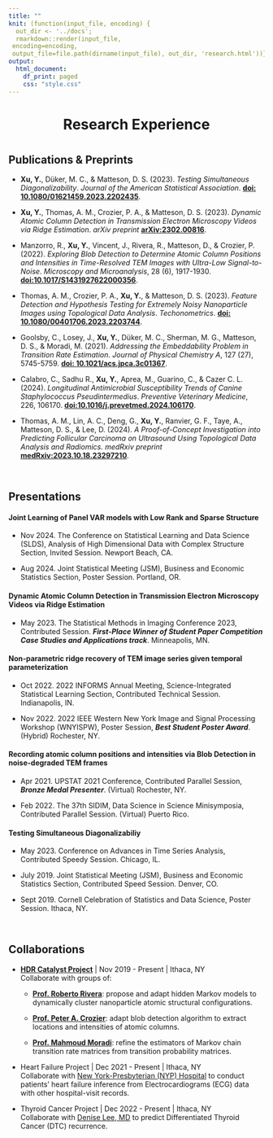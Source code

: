 ```yaml
---
title: ""
knit: (function(input_file, encoding) {
  out_dir <- '../docs';
  rmarkdown::render(input_file,
 encoding=encoding,
 output_file=file.path(dirname(input_file), out_dir, 'research.html'))})
output:
  html_document:
    df_print: paged
    css: "style.css"
---
```


<center> <h1>Research Experience</h1> </center>

</div>
<div style="margin-bottom:40px;">
</div>


## Publications & Preprints

* __Xu, Y.__, Düker, M. C., \& Matteson, D. S. (2023). _Testing Simultaneous Diagonalizability_. _Journal of the American Statistical Association_. [__doi: 10.1080/01621459.2023.2202435__](https://doi.org/10.1080/01621459.2023.2202435).

* __Xu, Y.__, Thomas, A. M., Crozier, P. A., \& Matteson, D. S. (2023). _Dynamic Atomic Column Detection in Transmission Electron Microscopy Videos via Ridge Estimation_. _arXiv preprint_ [__arXiv:2302.00816__](https://arxiv.org/abs/2302.00816).

* Manzorro, R., __Xu, Y.__, Vincent, J., Rivera, R., Matteson, D., \& Crozier, P. (2022). _Exploring Blob Detection to Determine Atomic Column Positions and Intensities in Time-Resolved TEM Images with Ultra-Low Signal-to-Noise_. _Microscopy and Microanalysis_, 28 (6), 1917-1930. [__doi:10.1017/S1431927622000356__](https://doi.org/10.1017/S1431927622000356).

* Thomas, A. M., Crozier, P. A., __Xu, Y.__, \& Matteson, D. S. (2023). _Feature Detection and Hypothesis Testing for Extremely Noisy Nanoparticle Images using Topological Data Analysis_. _Techonometrics_. [__doi: 10.1080/00401706.2023.2203744__](https://doi.org/10.1080/00401706.2023.2203744).

* Goolsby, C., Losey, J., __Xu, Y.__, Düker, M. C., Sherman, M. G., Matteson, D. S., \& Moradi, M. (2021). _Addressing the Embeddability Problem in Transition Rate Estimation_. _Journal of Physical Chemistry A_, 127 (27), 5745-5759. [__doi: 10.1021/acs.jpca.3c01367__](https://doi.org/10.1021/acs.jpca.3c01367).

* Calabro, C., Sadhu R., __Xu, Y.__, Aprea, M., Guarino, C., \& Cazer C. L. (2024). _Longitudinal Antimicrobial Susceptibility Trends of Canine Staphylococcus Pseudintermedius_. _Preventive Veterinary Medicine_, 226, 106170. [__doi:10.1016/j.prevetmed.2024.106170__](https://doi.org/10.1016/j.prevetmed.2024.106170).

* Thomas, A. M., Lin, A. C., Deng, G., __Xu, Y.__, Ranvier, G. F., Taye, A., Matteson, D. S., \& Lee, D. (2024). _A Proof-of-Concept Investigation into Predicting Follicular Carcinoma on Ultrasound Using Topological Data Analysis and Radiomics._ _medRxiv preprint_ [__medRxiv:2023.10.18.23297210__](https://doi.org/10.1101/2023.10.18.23297210).



</div>
<div style="margin-bottom:60px;">
</div>

## Presentations

#### Joint Learning of Panel VAR models with Low Rank and Sparse Structure

* Nov 2024. The Conference on Statistical Learning and Data Science (SLDS), Analysis of High Dimensional Data with Complex Structure Section, Invited Session. Newport Beach, CA.

* Aug 2024. Joint Statistical Meeting (JSM), Business and Economic Statistics Section, Poster Session. Portland, OR.

#### Dynamic Atomic Column Detection in Transmission Electron Microscopy Videos via Ridge Estimation

* May 2023. The Statistical Methods in Imaging Conference 2023, Contributed Session. *__First-Place Winner of Student Paper Competition Case Studies and Applications track__*. Minneapolis, MN.

#### Non-parametric ridge recovery of TEM image series given temporal parameterization

* Oct 2022. 2022 INFORMS Annual Meeting, Science-Integrated Statistical Learning Section, Contributed Technical Session. Indianapolis, IN.

* Nov 2022. 2022 IEEE Western New York Image and Signal Processing Workshop (WNYISPW), Poster Session, *__Best Student Poster Award__*. (Hybrid) Rochester, NY.

#### Recording atomic column positions and intensities via Blob Detection in noise-degraded TEM frames

* Apr 2021. UPSTAT 2021 Conference, Contributed Parallel Session, *__Bronze Medal Presenter__*. (Virtual) Rochester, NY.

* Feb 2022. The 37th SIDIM, Data Science in Science Minisymposia, Contributed Parallel Session. (Virtual) Puerto Rico.

#### Testing Simultaneous Diagonalizabiliy

* May 2023. Conference on Advances in Time Series Analysis, Contributed Speedy Session. Chicago, IL.

* July 2019. Joint Statistical Meeting (JSM), Business and Economic Statistics Section, Contributed Speed Session. Denver, CO.

* Sept 2019. Cornell Celebration of Statistics and Data Science, Poster Session. Ithaca, NY.

</div>
<div style="margin-bottom:60px;">
</div>


## Collaborations

* [__HDR Catalyst Project__](https://www.nsf.gov/awardsearch/showAward?AWD_ID=1940124&HistoricalAwards=false) | Nov 2019 - Present | Ithaca, NY\
Collaborate with groups of:
    * [__Prof. Roberto Rivera__](https://scholar.google.com/citations?user=0HEAaC4AAAAJ&hl=en): propose and adapt hidden Markov models to dynamically cluster nanoparticle atomic structural configurations.

    * [__Prof. Peter A. Crozier__](https://crozier.engineering.asu.edu/people/peter-a-crozier/): adapt blob detection algorithm to extract locations and intensities of atomic columns.

    * [__Prof. Mahmoud Moradi__](https://bslgroup.hosted.uark.edu/members.shtml): refine the estimators of Markov chain transition rate matrices from transition probability matrices.


* Heart Failure Project | Dec 2021 - Present | Ithaca, NY\
Collaborate with [New York-Presbyterian (NYP) Hospital](https://www.nyp.org/) to conduct patients' heart failure inference from Electrocardiograms (ECG) data with other hospital-visit records.


* Thyroid Cancer Project | Dec 2022 - Present | Ithaca, NY\
Collaborate with [Denise Lee, MD](https://profiles.mountsinai.org/denise-t-lee) to predict Differentiated Thyroid Cancer (DTC) recurrence.
